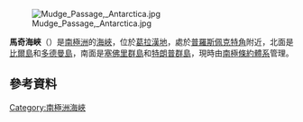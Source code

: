 [[Image:Mudge_Passage,_Antarctica.jpg|thumb]]

{{coord|66|2|S|65|50|W|||display=title}}

'''馬奇海峽'''（{{lang-en|Mudge Passage}}）是[[南極洲|南極洲]]的[[海峽|海峽]]，位於[[葛拉漢地|葛拉漢地]]，處於[[普羅斯佩克特角|普羅斯佩克特角]]附近，北面是[[比爾島_(葛拉漢地)|比爾島]]和[[多德曼島|多德曼島]]，南面是[[塞佛里群島|塞佛里群島]]和[[特朗普群島|特朗普群島]]，現時由[[南極條約體系|南極條約體系]]管理。

==參考資料==
{{usgs-gazetteer}}

{{DEFAULTSORT:Mudge Passage}}
[[Category:南極洲海峽|Category:南極洲海峽]]


{{GrahamCoast-geo-stub}}